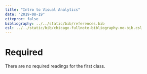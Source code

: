 ```yaml
---
title: "Intro to Visual Analytics"
date: "2019-08-19"
citeproc: false
bibliography: ../../static/bib/references.bib
csl: ../../static/bib/chicago-fullnote-bibliography-no-bib.csl
---
```


# Required

There are no required readings for the first class.
